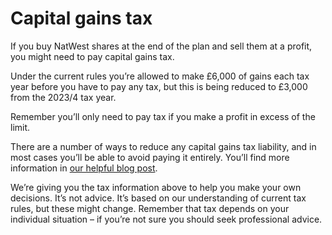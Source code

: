 # Capital gains tax

If you buy NatWest shares at the end of the plan and sell them at a profit, you might need to pay capital gains tax.

Under the current rules you’re allowed to make £6,000 of gains each tax year before you have to pay any tax, but this is being reduced to £3,000 from the 2023/4 tax year.

Remember you’ll only need to pay tax if you make a profit in excess of the limit.

There are a number of ways to reduce any capital gains tax liability, and in most cases you’ll be able to avoid paying it entirely. You’ll find more information in [our helpful blog post](https://www.natwestshareplans.com/news/sharesave-and-capital-gains).

We’re giving you the tax information above to help you make your own decisions. It’s not advice. It’s based on our understanding of current tax rules, but these might change. Remember that tax depends on your individual situation – if you’re not sure you should seek professional advice.